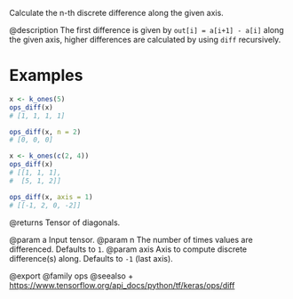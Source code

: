 Calculate the n-th discrete difference along the given axis.

@description
The first difference is given by `out[i] = a[i+1] - a[i]` along
the given axis, higher differences are calculated by using `diff`
recursively.

# Examples
```r
x <- k_ones(5)
ops_diff(x)
# [1, 1, 1, 1]

ops_diff(x, n = 2)
# [0, 0, 0]

x <- k_ones(c(2, 4))
ops_diff(x)
# [[1, 1, 1],
#  [5, 1, 2]]

ops_diff(x, axis = 1)
# [[-1, 2, 0, -2]]
```

@returns
Tensor of diagonals.

@param a Input tensor.
@param n The number of times values are differenced. Defaults to `1`.
@param axis Axis to compute discrete difference(s) along.
    Defaults to `-1` (last axis).

@export
@family ops
@seealso
+ <https://www.tensorflow.org/api_docs/python/tf/keras/ops/diff>
